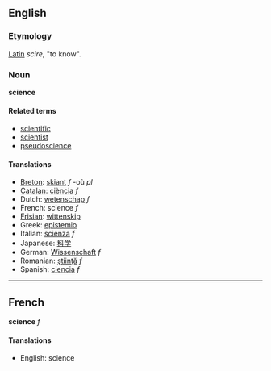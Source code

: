 ==English==
===Etymology===

[[Latin]] ''scire'', "to know".

===Noun===
'''science'''

====Related terms====
*[[scientific]]
*[[scientist]]
*[[pseudoscience]]

====Translations====
*[[Breton]]: [[skiant]] ''f'' -où ''pl''
*[[Catalan]]: [[ciència]] ''f''
*Dutch: [[wetenschap]] ''f''
*French: science ''f''
*[[Frisian]]: [[wittenskip]]
*Greek: [[epistemio]]
*Italian: [[scienza]] ''f''
*Japanese: [[科学]]
*German: [[Wissenschaft]] ''f''
*Romanian: [[ştiinţă]] ''f''
*Spanish: [[ciencia]] ''f''

----

==French==
'''science''' ''f''

====Translations====
*English: science
